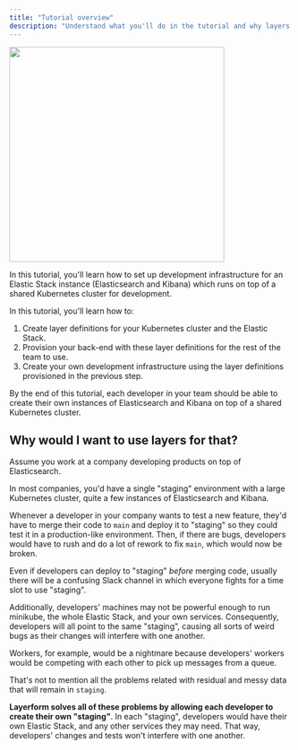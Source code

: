 ```yaml
---
title: "Tutorial overview"
description: "Understand what you'll do in the tutorial and why layers matter."
---
```


<div className="flex justify-center items-center">
    <img src="../images/octopus-spawn.png" width="384px" />
</div>

In this tutorial, you'll learn how to set up development infrastructure for an Elastic Stack instance (Elasticsearch and Kibana) which runs on top of a shared Kubernetes cluster for development.

In this tutorial, you'll learn how to:

1. Create layer definitions for your Kubernetes cluster and the Elastic Stack.
2. Provision your back-end with these layer definitions for the rest of the team to use.
3. Create your own development infrastructure using the layer definitions provisioned in the previous step.

By the end of this tutorial, each developer in your team should be able to create their own instances of Elasticsearch and Kibana on top of a shared Kubernetes cluster.

## Why would I want to use layers for that?

Assume you work at a company developing products on top of Elasticsearch.

In most companies, you'd have a single "staging" environment with a large Kubernetes cluster, quite a few instances of Elasticsearch and Kibana.

Whenever a developer in your company wants to test a new feature, they'd have to merge their code to `main` and deploy it to "staging" so they could test it in a production-like environment. Then, if there are bugs, developers would have to rush and do a lot of rework to fix `main`, which would now be broken.

Even if developers can deploy to "staging" _before_ merging code, usually there will be a confusing Slack channel in which everyone fights for a time slot to use "staging".

Additionally, developers' machines may not be powerful enough to run minikube, the whole Elastic Stack, and your own services. Consequently, developers will all point to the same "staging", causing all sorts of weird bugs as their changes will interfere with one another.

Workers, for example, would be a nightmare because developers' workers would be competing with each other to pick up messages from a queue.

That's not to mention all the problems related with residual and messy data that will remain in `staging`.

**Layerform solves all of these problems by allowing each developer to create their own "staging"**. In each "staging", developers would have their own Elastic Stack, and any other services they may need. That way, developers' changes and tests won't interfere with one another.
